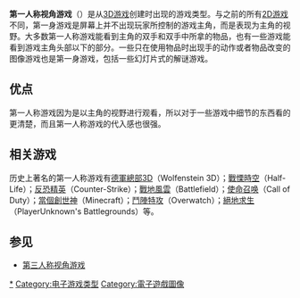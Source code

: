 {{unreferenced|time=2019-03-23T08:40:06+00:00}}
{{noteTA
| G1=Games
}}
'''第一人称视角游戏'''（{{lang-en|first-person game}}）是从[[3D游戏|3D游戏]]创建时出现的游戏类型。与之前的所有[[2D游戏|2D游戏]]不同，第一身游戏是屏幕上并不出现玩家所控制的游戏主角，而是表现为主角的视野。大多数第一人称游戏能看到主角的双手和双手中所拿的物品，也有一些游戏能看到游戏主角头部以下的部分。一些只在使用物品时出现手的动作或者物品改变的图像游戏也是第一身游戏，包括一些幻灯片式的解谜游戏。

== 优点 ==
第一人称游戏因为是以主角的视野进行观看，所以对于一些游戏中细节的东西看的更清楚，而且第一人称游戏的代入感也很强。

== 相关游戏 ==
历史上著名的第一人称游戏有[[德軍總部3D|德軍總部3D]]（Wolfenstein 3D）；[[戰慄時空|戰慄時空]]（Half-Life）；[[反恐精英|反恐精英]]（Counter-Strike）；[[戰地風雲|戰地風雲]]（Battlefield）；[[使命召唤|使命召唤]]（Call of Duty）；[[當個創世神|當個創世神]]（Minecraft）；[[鬥陣特攻|鬥陣特攻]]（Overwatch）；[[絕地求生|絕地求生]]（PlayerUnknown's Battlegrounds）等。

== 参见 ==
*[[第三人称视角游戏|第三人称视角游戏]]

{{Videogame-stub}}

[[Category:第一人称游戏|*]]
[[Category:电子游戏类型|Category:电子游戏类型]]
[[Category:電子遊戲圖像|Category:電子遊戲圖像]]
